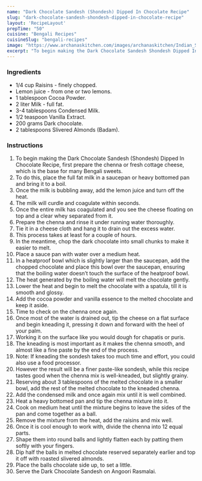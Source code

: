 ---
name: "Dark Chocolate Sandesh (Shondesh) Dipped In Chocolate Recipe"
slug: "dark-chocolate-sandesh-shondesh-dipped-in-chocolate-recipe"
layout: 'RecipeLayout'
prepTime: "50"
cuisine: "Bengali Recipes"
cuisineSlug: "bengali-recipes"
image: "https://www.archanaskitchen.com/images/archanaskitchen/Indian_Sweets_Mithai/Dark_Chocolate_Sondesh_Dipped_In_Chocolate_Recipe-1.jpg"
excerpt: "To begin making the Dark Chocolate Sandesh Shondesh Dipped In Chocolate Recipe, first prepare the chenna or fresh cottage cheese, which is the base for many Bengali sweets"
---

### Ingredients

- 1/4 cup Raisins - finely chopped.
- Lemon juice - from one or two lemons.
- 1 tablespoon Cocoa Powder.
- 2 liter Milk - full fat.
- 3-4 tablespoons Condensed Milk.
- 1/2 teaspoon Vanilla Extract.
- 200 grams Dark chocolate.
- 2 tablespoons Slivered Almonds (Badam).

### Instructions

1. To begin making the Dark Chocolate Sandesh (Shondesh) Dipped In Chocolate Recipe, first prepare the chenna or fresh cottage cheese, which is the base for many Bengali sweets.
1. To do this, place the full fat milk in a saucepan or heavy bottomed pan and bring it to a boil.
1. Once the milk is bubbling away, add the lemon juice and turn off the heat.
1. The milk will curdle and coagulate within seconds.
1. Once the entire milk has coagulated and you see the cheese floating on top and a clear whey separated from it.
1. Prepare the chenna and rinse it under running water thoroughly.
1. Tie it in a cheese cloth and hang it to drain out the excess water.
1. This process takes at least for a couple of hours.
1. In the meantime, chop the dark chocolate into small chunks to make it easier to melt.
1. Place a sauce pan with water over a medium heat.
1. In a heatproof bowl which is slightly larger than the saucepan, add the chopped chocolate and place this bowl over the saucepan, ensuring that the boiling water doesn’t touch the surface of the heatproof bowl.
1. The heat generated by the boiling water will melt the chocolate gently.
1. Lower the heat and begin to melt the chocolate with a spatula, till it is smooth and glossy.
1. Add the cocoa powder and vanilla essence to the melted chocolate and keep it aside.
1. Time to check on the chenna once again.
1. Once most of the water is drained out, tip the cheese on a flat surface and begin kneading it, pressing it down and forward with the heel of your palm.
1. Working it on the surface like you would dough for chapatis or puris.
1. The kneading is most important as it makes the chenna smooth, and almost like a fine paste by the end of the process.
1. Note: If kneading the sondesh takes too much time and effort, you could also use a food processor.
1. However the result will be a finer paste-like sondesh, while this recipe tastes good when the chenna mix is well-kneaded, but slightly grainy.
1. Reserving about 3 tablespoons of the melted chocolate in a smaller bowl, add the rest of the melted chocolate to the kneaded chenna.
1. Add the condensed milk and once again mix until it is well combined.
1. Heat a heavy bottomed pan and tip the chenna mixture into it.
1. Cook on medium heat until the mixture begins to leave the sides of the pan and come together as a ball.
1. Remove the mixture from the heat, add the raisins and mix well.
1. Once it is cool enough to work with, divide the chenna into 12 equal parts.
1. Shape them into round balls and lightly flatten each by patting them softly with your fingers.
1. Dip half the balls in melted chocolate reserved separately earlier and top it off with roasted slivered almonds.
1. Place the balls chocolate side up, to set a little.
1. Serve the Dark Chocolate Sandesh on Angoori Rasmalai.
